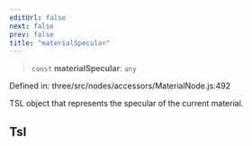 ```yaml
---
editUrl: false
next: false
prev: false
title: "materialSpecular"
---
```


> `const` **materialSpecular**: `any`

Defined in: three/src/nodes/accessors/MaterialNode.js:492

TSL object that represents the specular of the current material.

## Tsl
